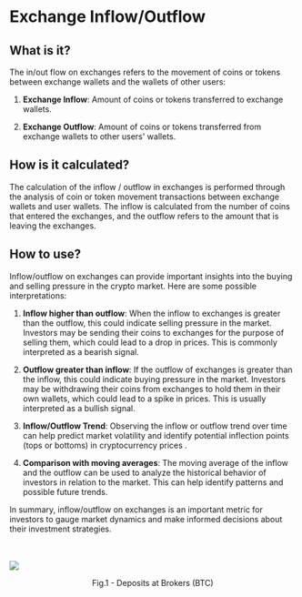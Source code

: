 # Exchange Inflow/Outflow

## What is it?

The in/out flow on exchanges refers to the movement of coins or tokens between exchange wallets and the wallets of other users:

1. **Exchange Inflow**: Amount of coins or tokens transferred to exchange wallets.

2. **Exchange Outflow**: Amount of coins or tokens transferred from exchange wallets to other users' wallets.

## How is it calculated?

The calculation of the inflow / outflow in exchanges is performed through the analysis of coin or token movement transactions between exchange wallets and user wallets. The inflow is calculated from the number of coins that entered the exchanges, and the outflow refers to the amount that is leaving the exchanges.

## How to use?

Inflow/outflow on exchanges can provide important insights into the buying and selling pressure in the crypto market. Here are some possible interpretations:

1. **Inflow higher than outflow**: When the inflow to exchanges is greater than the outflow, this could indicate selling pressure in the market. Investors may be sending their coins to exchanges for the purpose of selling them, which could lead to a drop in prices. This is commonly interpreted as a bearish signal.

2. **Outflow greater than inflow**: If the outflow of exchanges is greater than the inflow, this could indicate buying pressure in the market. Investors may be withdrawing their coins from exchanges to hold them in their own wallets, which could lead to a spike in prices. This is usually interpreted as a bullish signal.

3. **Inflow/Outflow Trend**: Observing the inflow or outflow trend over time can help predict market volatility and identify potential inflection points (tops or bottoms) in cryptocurrency prices .

4. **Comparison with moving averages**: The moving average of the inflow and the outflow can be used to analyze the historical behavior of investors in relation to the market. This can help identify patterns and possible future trends.

In summary, inflow/outflow on exchanges is an important metric for investors to gauge market dynamics and make informed decisions about their investment strategies.

<br></br>
![](../../imgs/oc_flowechangein.jpg)
<figcaption align="center" style={{ fontSize: "12px", color: "#B0B0B0 " }}>
  Fig.1 - Deposits at Brokers (BTC)
</figcaption>
